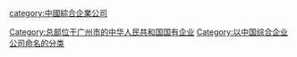 [[Category:总部位于广州市的中华人民共和国国有企业|Category:总部位于广州市的中华人民共和国国有企业]]
[[category:中國綜合企業公司|category:中國綜合企業公司]]
[[Category:以中国综合企业公司命名的分类|Category:以中国综合企业公司命名的分类]]